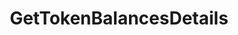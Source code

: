 ---
title: GetTokenBalancesDetails
openapi: ../indexer.json post /rpc/Indexer/GetTokenBalancesDetails
---